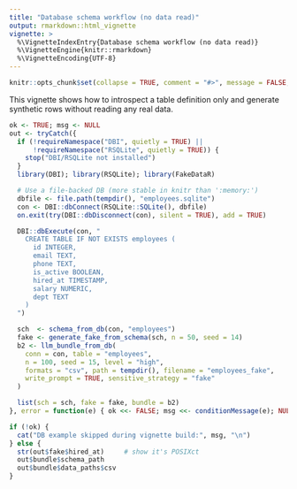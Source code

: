 ```yaml
---
title: "Database schema workflow (no data read)"
output: rmarkdown::html_vignette
vignette: >
  %\VignetteIndexEntry{Database schema workflow (no data read)}
  %\VignetteEngine{knitr::rmarkdown}
  %\VignetteEncoding{UTF-8}
---
```


```r
knitr::opts_chunk$set(collapse = TRUE, comment = "#>", message = FALSE, warning = FALSE)
```

This vignette shows how to introspect a table definition only and generate synthetic rows without reading any real data.

```r
ok <- TRUE; msg <- NULL
out <- tryCatch({
  if (!requireNamespace("DBI", quietly = TRUE) ||
      !requireNamespace("RSQLite", quietly = TRUE)) {
    stop("DBI/RSQLite not installed")
  }
  library(DBI); library(RSQLite); library(FakeDataR)

  # Use a file-backed DB (more stable in knitr than ':memory:')
  dbfile <- file.path(tempdir(), "employees.sqlite")
  con <- DBI::dbConnect(RSQLite::SQLite(), dbfile)
  on.exit(try(DBI::dbDisconnect(con), silent = TRUE), add = TRUE)

  DBI::dbExecute(con, "
    CREATE TABLE IF NOT EXISTS employees (
      id INTEGER,
      email TEXT,
      phone TEXT,
      is_active BOOLEAN,
      hired_at TIMESTAMP,
      salary NUMERIC,
      dept TEXT
    )
  ")

  sch  <- schema_from_db(con, "employees")
  fake <- generate_fake_from_schema(sch, n = 50, seed = 14)
  b2 <- llm_bundle_from_db(
    conn = con, table = "employees",
    n = 100, seed = 15, level = "high",
    formats = "csv", path = tempdir(), filename = "employees_fake",
    write_prompt = TRUE, sensitive_strategy = "fake"
  )

  list(sch = sch, fake = fake, bundle = b2)
}, error = function(e) { ok <<- FALSE; msg <<- conditionMessage(e); NULL })

if (!ok) {
  cat("DB example skipped during vignette build:", msg, "\n")
} else {
  str(out$fake$hired_at)     # show it's POSIXct
  out$bundle$schema_path
  out$bundle$data_paths$csv
}

```



